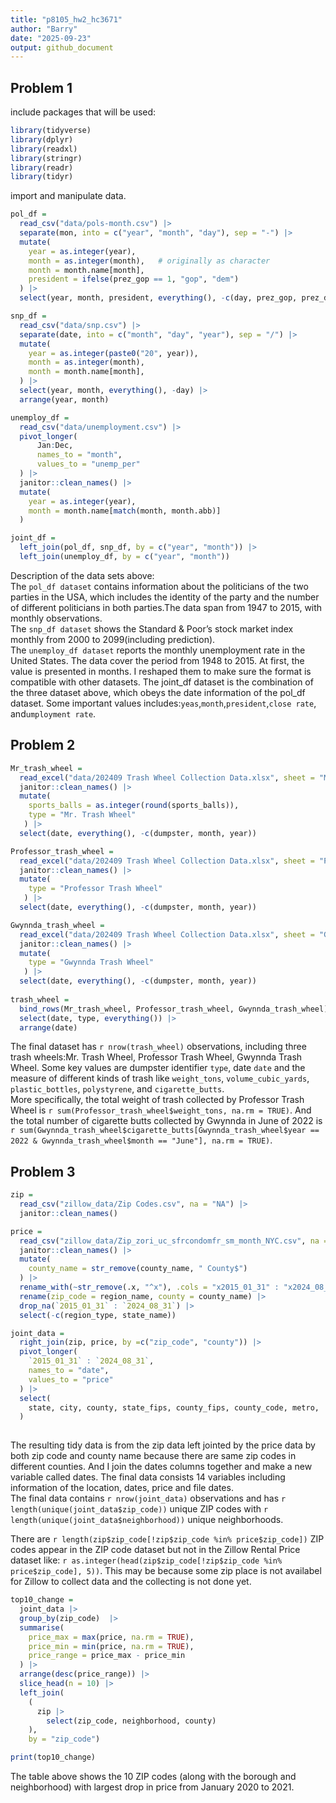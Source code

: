 ```yaml
---
title: "p8105_hw2_hc3671"
author: "Barry"
date: "2025-09-23"
output: github_document
---
```


## Problem 1

include packages that will be used:

```r
library(tidyverse)
library(dplyr)
library(readxl)
library(stringr)
library(readr)
library(tidyr)
```

import and manipulate data.

```r

pol_df = 
  read_csv("data/pols-month.csv") |> 
  separate(mon, into = c("year", "month", "day"), sep = "-") |> 
  mutate(
    year = as.integer(year),
    month = as.integer(month),   # originally as character
    month = month.name[month],
    president = ifelse(prez_gop == 1, "gop", "dem")
  ) |> 
  select(year, month, president, everything(), -c(day, prez_gop, prez_dem), )

snp_df = 
  read_csv("data/snp.csv") |> 
  separate(date, into = c("month", "day", "year"), sep = "/") |> 
  mutate(
    year = as.integer(paste0("20", year)),
    month = as.integer(month),
    month = month.name[month],
  ) |> 
  select(year, month, everything(), -day) |> 
  arrange(year, month)

unemploy_df = 
  read_csv("data/unemployment.csv") |>
  pivot_longer(
      Jan:Dec,
      names_to = "month",
      values_to = "unemp_per"
  ) |> 
  janitor::clean_names() |> 
  mutate(
    year = as.integer(year),
    month = month.name[match(month, month.abb)]
  )

joint_df = 
  left_join(pol_df, snp_df, by = c("year", "month")) |> 
  left_join(unemploy_df, by = c("year", "month"))
```

Description of the data sets above:\
The `pol_df dataset` contains information about the politicians of the two parties in the USA, which includes the identity of the party and the number of different politicians in both parties.The data span from 1947 to 2015, with monthly observations.\
The `snp_df dataset` shows the Standard & Poor’s stock market index monthly from 2000 to 2099(including prediction).\
The `unemploy_df dataset` reports the monthly unemployment rate in the United States. The data cover the period from 1948 to 2015. At first, the value is presented in months. I reshaped them to make sure the format is compatible with other datasets. The joint_df dataset is the combination of the three dataset above, which obeys the date information of the pol_df dataset. Some important values includes:`yeas`,`month`,`president`,`close rate`, and`umployment rate`.\


## Problem 2

```r
Mr_trash_wheel = 
  read_excel("data/202409 Trash Wheel Collection Data.xlsx", sheet = "Mr. Trash Wheel", range = "A2:N653") |> 
  janitor::clean_names() |> 
  mutate(
    sports_balls = as.integer(round(sports_balls)),
    type = "Mr. Trash Wheel"
   ) |> 
  select(date, everything(), -c(dumpster, month, year))

Professor_trash_wheel = 
  read_excel("data/202409 Trash Wheel Collection Data.xlsx", sheet = "Professor Trash Wheel", range = "A2:M120") |> 
  janitor::clean_names() |> 
  mutate(
    type = "Professor Trash Wheel"
   ) |> 
  select(date, everything(), -c(dumpster, month, year))

Gwynnda_trash_wheel = 
  read_excel("data/202409 Trash Wheel Collection Data.xlsx", sheet = "Gwynnda Trash Wheel", range = "A2:L265") |> 
  janitor::clean_names() |> 
  mutate(
    type = "Gwynnda Trash Wheel"
   ) |> 
  select(date, everything(), -c(dumpster, month, year))
  
trash_wheel = 
  bind_rows(Mr_trash_wheel, Professor_trash_wheel, Gwynnda_trash_wheel) |> 
  select(date, type, everything()) |> 
  arrange(date)

```

The final dataset has `r nrow(trash_wheel)` observations, including three trash wheels:Mr. Trash Wheel, Professor Trash Wheel, Gwynnda Trash Wheel. Some key values are dumpster identifier `type`, date `date` and the measure of different kinds of trash like `weight_tons`, `volume_cubic_yards`, `plastic_bottles`, `polystyrene`, and `cigarette_butts`.     
More specifically, the total weight of trash collected by Professor Trash Wheel is `r sum(Professor_trash_wheel$weight_tons, na.rm = TRUE)`. And the total number of cigarette butts collected by Gwynnda in June of 2022 is `r sum(Gwynnda_trash_wheel$cigarette_butts[Gwynnda_trash_wheel$year == 2022 & Gwynnda_trash_wheel$month == "June"], na.rm = TRUE)`.  


## Problem 3

```r
zip = 
  read_csv("zillow_data/Zip Codes.csv", na = "NA") |> 
  janitor::clean_names() 

price = 
  read_csv("zillow_data/Zip_zori_uc_sfrcondomfr_sm_month_NYC.csv", na = "NA") |> 
  janitor::clean_names() |> 
  mutate(
    county_name = str_remove(county_name, " County$")
  ) |> 
  rename_with(~str_remove(.x, "^x"), .cols = "x2015_01_31" : "x2024_08_31") |> 
  rename(zip_code = region_name, county = county_name) |> 
  drop_na(`2015_01_31` : `2024_08_31`) |> 
  select(-c(region_type, state_name))

joint_data = 
  right_join(zip, price, by =c("zip_code", "county")) |> 
  pivot_longer(
    `2015_01_31` : `2024_08_31`,
    names_to = "date",
    values_to = "price"
  ) |> 
  select(
    state, city, county, state_fips, county_fips, county_code, metro,      neighborhood, zip_code, region_id, size_rank, date, price,             file_date
  )
  

```

The resulting tidy data is from the zip data left jointed by the price data by both zip code and county name because there are same zip codes in different counties. And I join the dates columns together and make a new variable called dates. The final data consists 14 variables including information of the location, dates, price and file dates.    
The final data contains `r nrow(joint_data)` observations and has `r length(unique(joint_data$zip_code))` unique ZIP codes with `r length(unique(joint_data$neighborhood))` unique neighborhoods.

There are `r length(zip$zip_code[!zip$zip_code %in% price$zip_code])` ZIP codes appear in the ZIP code dataset but not in the Zillow Rental Price dataset like: `r as.integer(head(zip$zip_code[!zip$zip_code %in% price$zip_code], 5))`. This may be because some zip place is not availabel for Zillow to collect data and the collecting is not done yet.

```r

top10_change = 
  joint_data |> 
  group_by(zip_code)  |> 
  summarise(
    price_max = max(price, na.rm = TRUE),
    price_min = min(price, na.rm = TRUE),
    price_range = price_max - price_min
  ) |> 
  arrange(desc(price_range)) |> 
  slice_head(n = 10) |> 
  left_join(
    (
      zip |> 
        select(zip_code, neighborhood, county)
    ),
    by = "zip_code")

print(top10_change)

```
The table above shows the 10 ZIP codes (along with the borough and neighborhood) with largest drop in price from January 2020 to 2021.


